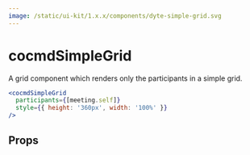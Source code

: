 ```yaml
---
image: /static/ui-kit/1.x.x/components/dyte-simple-grid.svg
---
```


# cocmdSimpleGrid

A grid component which renders only the participants in a simple grid.

```jsx
<cocmdSimpleGrid
  participants={[meeting.self]}
  style={{ height: '360px', width: '100%' }}
/>
```

## Props

<PropsTable of="dyte-simple-grid" />
